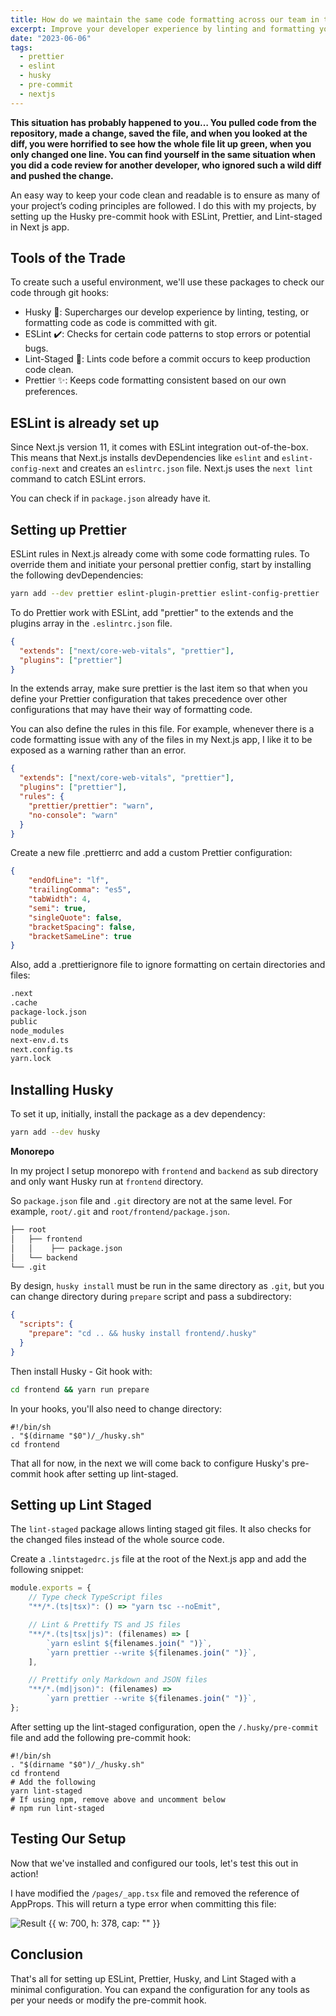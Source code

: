 ```yaml
---
title: How do we maintain the same code formatting across our team in the web department?
excerpt: Improve your developer experience by linting and formatting your code through git hooks.
date: "2023-06-06"
tags:
  - prettier
  - eslint
  - husky
  - pre-commit
  - nextjs
---
```


**This situation has probably happened to you… You pulled code from the repository, made a change, saved the file, and when you looked at the diff, you were horrified to see how the whole file lit up green, when you only changed one line. You can find yourself in the same situation when you did a code review for another developer, who ignored such a wild diff and pushed the change.**

An easy way to keep your code clean and readable is to ensure as many of your project’s coding principles are followed. I do this with my projects, by setting up the Husky pre-commit hook with ESLint, Prettier, and Lint-staged in Next js app.

## Tools of the Trade

To create such a useful environment, we'll use these packages to check our code through git hooks:

- Husky 🐶: Supercharges our develop experience by linting, testing, or formatting code as code is committed with git.
- ESLint ✔️: Checks for certain code patterns to stop errors or potential bugs.
- Lint-Staged 🔧: Lints code before a commit occurs to keep production code clean.
- Prettier ✨: Keeps code formatting consistent based on our own preferences.

## ESLint is already set up

Since Next.js version 11, it comes with ESLint integration out-of-the-box. This means that Next.js installs devDependencies like `eslint` and `eslint-config-next` and creates an `eslintrc.json` file. Next.js uses the `next lint` command to catch ESLint errors.

You can check if in `package.json` already have it.

## Setting up Prettier

ESLint rules in Next.js already come with some code formatting rules. To override them and initiate your personal prettier config, start by installing the following devDependencies:

```bash
yarn add --dev prettier eslint-plugin-prettier eslint-config-prettier
```

To do Prettier work with ESLint, add "prettier" to the extends and the plugins array in the `.eslintrc.json` file.

```json
{
  "extends": ["next/core-web-vitals", "prettier"],
  "plugins": ["prettier"]
}
```
In the extends array, make sure prettier is the last item so that when you define your Prettier configuration that takes precedence over other configurations that may have their way of formatting code.

You can also define the rules in this file. For example, whenever there is a code formatting issue with any of the files in my Next.js app, I like it to be exposed as a warning rather than an error.

```json
{
  "extends": ["next/core-web-vitals", "prettier"],
  "plugins": ["prettier"],
  "rules": {
    "prettier/prettier": "warn",
    "no-console": "warn"
  }
}
```

Create a new file .prettierrc and add a custom Prettier configuration:

```json
{
    "endOfLine": "lf",
    "trailingComma": "es5",
    "tabWidth": 4,
    "semi": true,
    "singleQuote": false,
    "bracketSpacing": false,
    "bracketSameLine": true
}
```

Also, add a .prettierignore file to ignore formatting on certain directories and files:

```bash
.next
.cache
package-lock.json
public
node_modules
next-env.d.ts
next.config.ts
yarn.lock
```

## Installing Husky

To set it up, initially, install the package as a dev dependency:

```bash
yarn add --dev husky
```

**Monorepo**

In my project I setup monorepo with `frontend` and `backend` as sub directory and only want Husky run at `frontend` directory.

So `package.json` file and `.git` directory are not at the same level. For example, `root/.git` and `root/frontend/package.json`.

```bash
├── root
│   ├── frontend
│   │    ├── package.json
│   └── backend
└── .git
```

By design, `husky install` must be run in the same directory as `.git`, but you can change directory during `prepare` script and pass a subdirectory:

```json:/frontend/package.json
{
  "scripts": {
    "prepare": "cd .. && husky install frontend/.husky"
  }
}
```
Then install Husky - Git hook with: 

```bash
cd frontend && yarn run prepare
```

In your hooks, you'll also need to change directory:

```bash:frontend/.husky/pre-commit
#!/bin/sh
. "$(dirname "$0")/_/husky.sh"
cd frontend
```
That all for now, in the next we will come back to configure Husky's pre-commit hook after setting up lint-staged.

## Setting up Lint Staged

The `lint-staged` package allows linting staged git files. It also checks for the changed files instead of the whole source code.

Create a `.lintstagedrc.js` file at the root of the Next.js app and add the following snippet:

```js:frontend/.lintstagedrc.js
module.exports = {
    // Type check TypeScript files
    "**/*.(ts|tsx)": () => "yarn tsc --noEmit",

    // Lint & Prettify TS and JS files
    "**/*.(ts|tsx|js)": (filenames) => [
        `yarn eslint ${filenames.join(" ")}`,
        `yarn prettier --write ${filenames.join(" ")}`,
    ],

    // Prettify only Markdown and JSON files
    "**/*.(md|json)": (filenames) =>
        `yarn prettier --write ${filenames.join(" ")}`,
};

```
After setting up the lint-staged configuration, open the `/.husky/pre-commit` file and add the following pre-commit hook:

```bash:frontend/.husky/pre-commit
#!/bin/sh
. "$(dirname "$0")/_/husky.sh"
cd frontend
# Add the following
yarn lint-staged
# If using npm, remove above and uncomment below
# npm run lint-staged
```

## Testing Our Setup

Now that we've installed and configured our tools, let's test this out in action!

I have modified the `/pages/_app.tsx` file and removed the reference of AppProps. This will return a type error when committing this file:

![Result {{ w: 700, h: 378, cap: "" }}](/images/post/eslint-pre-commit.png)

## Conclusion

That's all for setting up ESLint, Prettier, Husky, and Lint Staged with a minimal configuration. You can expand the configuration for any tools as per your needs or modify the pre-commit hook.